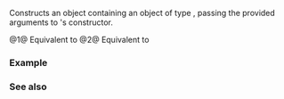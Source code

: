 {{cpp/title|make_any}}
{{cpp/utility/any/navbar}}
{{dcl begin}}
{{dcl header|any}}
{{dcl|num=1|since=c++17|
template&lt; class T, class... Args &gt;
std::any make_any( Args&amp;&amp;... args );
}}
{{dcl|num=2|since=c++17|
template&lt; class T, class U, class... Args &gt;
std::any make_any( std::initializer_list&lt;U&gt; il, Args&amp;&amp;... args );
}}
{{dcl end}}

Constructs an {{tt|any}} object containing an object of type {{tt|T}}, passing the provided arguments to {{tt|T}}'s constructor.

@1@ Equivalent to {{c|return std::any(std::in_place_type&lt;T&gt;, std::forward&lt;Args&gt;(args)...);}}
@2@ Equivalent to {{c|return std::any(std::in_place_type&lt;T&gt;, il, std::forward&lt;Args&gt;(args)...);}}

===Example===
{{example
|code=
#include &lt;any&gt;
#include &lt;complex&gt;
#include &lt;functional&gt;
#include &lt;iostream&gt;
#include &lt;string&gt;

int main()
{
    auto a0 = std::make_any&lt;std::string&gt;("Hello, std::any!\n");
    auto a1 = std::make_any&lt;std::complex&lt;double&gt;&gt;(0.1, 2.3);

    std::cout &lt;&lt; std::any_cast&lt;std::string&amp;&gt;(a0);
    std::cout &lt;&lt; std::any_cast&lt;std::complex&lt;double&gt;&amp;&gt;(a1) &lt;&lt; '\n';

    using lambda = std::function&lt;void(void)&gt;;

    // Put a lambda into std::any. Attempt #1 (failed).
    std::any a2 = [] { std::cout &lt;&lt; "Lambda #1.\n"; };
    std::cout &lt;&lt; "a2.type() = \"" &lt;&lt; a2.type().name() &lt;&lt; "\"\n";
    
    // any_cast casts to &lt;void(void)&gt; but actual type is not
    // a std::function..., but ~ main::{lambda()#1}, and it is
    // unique for each lambda. So, this throws...
    try
    {
        std::any_cast&lt;lambda&gt;(a2)();
    }
    catch (std::bad_any_cast const&amp; ex)
    {
        std::cout &lt;&lt; ex.what() &lt;&lt; '\n';
    }

    // Put a lambda into std::any. Attempt #2 (successful).
    auto a3 = std::make_any&lt;lambda&gt;([] { std::cout &lt;&lt; "Lambda #2.\n"; });
    std::cout &lt;&lt; "a3.type() = \"" &lt;&lt; a3.type().name() &lt;&lt; "\"\n";
    std::any_cast&lt;lambda&gt;(a3)();
}
|p=true
|output=
Hello, std::any!
(0.1,2.3)
a2.type() = "Z4mainEUlvE_"
bad any_cast
a3.type() = "St8functionIFvvEE"
Lambda #2.
}}

===See also===
{{dsc begin}}
{{dsc inc|cpp/utility/any/dsc constructor}}
{{dsc inc|cpp/utility/any/dsc any_cast}}
{{dsc end}}

{{langlinks|es|ja|ru|zh}}
